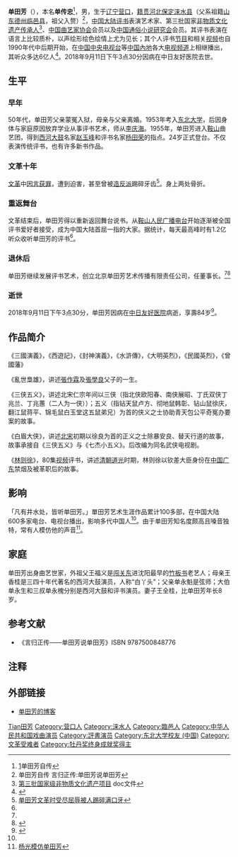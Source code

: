 {{Refimprove|time=2016-08-19T00:44:01+00:00}}
{{or1}}
{{藝人
|姓名 = 单田芳
|類型 = 曲艺家
|圖片 = 单田芳.jpg
|圖片尺寸 = 
|圖片簡介 = 
|原名 = 单传忠
|外文名 = 
|外文 =  
|羅馬拼音 = 
|英文名 = 
|暱稱 = 
|其他藝名 = 
|國籍 = {{PRC}}
|民族 = [[汉族|汉族]]
|籍貫 = [[河北|河北]][[涞水县|涞水]]
|出生日期 = {{Birth date|1934|12|17}}
|出生地點 = {{MCK}}[[奉天省_(滿洲國)|奉天省]][[营口市|营口市]][[西市区|西市区]]
|逝世日期 = {{Death date and age|2018|9|11|1934|12|17}}
|逝世地點 = {{PRC}}[[北京市|北京市]][[朝阳区|朝阳区]][[中日友好医院|中日友好医院]]
|職業 = [[评书|评书]][[演員|演員]] 
|語言 = 
|教育程度 = 
|宗教信仰 =
|配偶 = 王全桂
|兒女 = 
|父母 = 
|三圍 = 
}}
'''单田芳'''（{{bd|1934年|12月17日|2018年|9月11日|catIdx=Shan单田芳}}），本名'''单传忠'''<ref name="自传">[http://data.book.163.com/book/section/000BCcAB/000BCcAB2.html]{{Dead link|date=2019年4月 |bot=InternetArchiveBot |fix-attempted=yes }}单田芳自传</ref>，男，生于[[辽宁|辽宁]][[营口市|营口]]，[[籍贯|籍贯]][[河北|河北]][[保定市|保定]][[涞水县|涞水县]]（父系祖籍[[山东|山东]][[德州市|德州]][[临邑县|临邑县]]，祖父入赘）<ref>单田芳自传 言归正传:单田芳说单田芳</ref>，[[中国大陆|中国大陆]][[评书|评书]]表演艺术家、第三批国家[[非物质文化遗产|非物质文化遗产]][[国家非物质文化遗产传承人|传承人]]<ref>[http://www.ccnt.gov.cn/sjzz/fwzwhycs/flfg/201001/W020100113612095898690.doc  第三批国家级非物质文化遗产项目] {{Wayback|url=http://www.ccnt.gov.cn/sjzz/fwzwhycs/flfg/201001/W020100113612095898690.doc |date=20110623174325 }}doc文件</ref>、[[中国曲艺家协会|中国曲艺家协会]]会员以及[[中国通俗小说研究会|中国通俗小说研究会]]会员。其评书表演在语言上比较质朴，以声绘形绘色绘情上尤为见长；其个人评书[[電視節目|节目]]和相关[[视频|视频]]也自1990年代中后期开始，在[[中国中央电视台|中国中央电视台]]等[[中国內地|中国內地]]各大[[电视频道|电视频道]]上相继播出，其听众多达6亿人<ref name=zgzs>{{Cite web|url=http://finance.chinanews.com/cul/2018/09-12/8624915.shtml|title=单田芳：我曾给《隋唐演义》做过“大手术”|accessdate=2018-09-12|author=|date=2018-09-12|publisher=中国之声|archive-date=2020-04-07|archive-url=https://web.archive.org/web/20200407233758/http://finance.chinanews.com/cul/2018/09-12/8624915.shtml|dead-url=no}}</ref>。2018年9月11日下午3点30分因病在中日友好医院去世。

== 生平 ==
=== 早年 ===
50年代，单田芳父亲蒙冤入狱，母亲与父亲离婚。1953年考入[[东北大学_(中国)|东北大学]]，后因身体与家庭原因放弃学业从事评书艺术，师从[[李庆海|李庆海]]。1955年，单田芳进入[[鞍山|鞍山]]曲艺团，得到[[西河大鼓|西河大鼓]]名家[[赵玉峰|赵玉峰]]和评书名家[[杨田荣|杨田荣]]的指点。24岁正式登台。不仅表演传统评书，也有许多新书作品。
===文革十年===
[[文化大革命|文革]]中[[因言获罪|因言获罪]]，遭到迫害，甚至曾被[[造反派|造反派]]踢碎牙齿<ref>[http://book.sina.com.cn/excerpt/sz/rw/2009-04-20/1409254912_2.shtml 单田芳文革时受尽屈辱被人踢碎满口牙]{{dead link|date=2017年11月 |bot=InternetArchiveBot |fix-attempted=yes }}</ref>。身上两处骨折。

=== 重返舞台 ===
文革结束后，单田芳得以重新返回舞台说书。从[[鞍山人民广播电台|鞍山人民广播电台]]开始逐渐被全国评书爱好者接受，成为中国大陆首屈一指的大家。据统计，每天最高峰时有1.2亿听众收听单田芳的评书<ref name=zgzs/>。

=== 退休后 ===
单田芳继续发展评书艺术，创立北京单田芳艺术传播有限责任公司，任董事长。<ref name="自传"/><ref name="生平1">{{Cite web |url=http://www.m1905.com/mdb/star/1767/life/ |title=单田芳生平 |accessdate=2011-07-02 |archive-date=2020-03-16 |archive-url=https://web.archive.org/web/20200316024749/https://www.1905.com/mdb/star/1767/life/ |dead-url=no }}</ref>

=== 逝世 ===
2018年9月11日下午3点30分，单田芳因病在[[中日友好医院|中日友好医院]]病逝，享壽84岁<ref>{{Cite web|url=http://ent.sina.com.cn/s/m/2018-09-11/doc-ihiixyeu6200625.shtml|title=评书大师单田芳11日下午病逝 享年84岁|accessdate=2018-09-11|author=|date=2018-09-11|publisher=新浪娱乐|archive-url=https://web.archive.org/web/20180911121230/http://ent.sina.com.cn/s/m/2018-09-11/doc-ihiixyeu6200625.shtml|archive-date=2018-09-11|dead-url=no}}</ref>。

== 作品简介 ==
《三國演義》，《西遊記》，《封神演義》，《水滸傳》，《大明英烈》，《民國英烈》，《曾國藩》

《亂世梟雄》，讲述[[張作霖|張作霖]]及[[張學良|張學良]]父子的一生。

《三侠五义》，讲述北宋仁宗年间以三侠（指北侠欧阳春、南侠展昭、丁氏双侠丁兆兰、丁兆蕙（二人为一侠））；五义（指钻天鼠卢方、彻地鼠韩彰、钻山鼠徐庆，翻江鼠蒋平、锦毛鼠白玉堂这五鼠弟兄）为首的侠义之士协助青天包公平奇冤办要案的故事。

《白眉大侠》，讲述[[北宋|北宋]]初期以徐良为首的正义之士除暴安良、替天行道的故事，故事承接自《三侠五义》与《七杰小五义》。后改编为同名武侠电视剧。

《[[林则徐|林则徐]]》，80集[[视频|视频]]评书，讲述[[清朝|清朝]][[道光|道光]]时期，林则徐以钦差大臣身份在[[中国|中国]][[广东|广东]]禁烟及被革职后的故事。

== 影响 ==
「凡有井水处，皆听单田芳。」單田芳艺术生涯作品累计100多部，在中国大陆600多家电台、电视台播出，影响多代中国人<ref name=zgzs/>。由于单田芳知名度颇高且嗓音独特，常有人模仿他的声音<ref>[http://6.cn/watch/5847582.html 杨光模仿单田芳]{{Dead link|date=2019年12月 |bot=InternetArchiveBot |fix-attempted=yes }}</ref>。

== 家庭 ==
单田芳出身曲艺世家，外祖父王福义是[[闯关东|闯关东]]进沈阳最早的[[竹板书|竹板书]]老艺人；母亲王香桂是三四十年代著名的西河大鼓演员，人称“白丫头”；父亲单永魁是弦师；大伯单永生和三叔单永槐分别是西河大鼓和评书演员。妻子王全桂，比单田芳年长8岁。

== 参考文献 ==
*《言归正传——单田芳说单田芳》ISBN 9787500848776

== 注释 ==
{{reflist}}

== 外部链接 ==
* [http://blog.sina.com.cn/m/shantianfang 单田芳的博客] {{Wayback|url=http://blog.sina.com.cn/m/shantianfang |date=20080726162823 }}

{{wikiquote}}

{{Authority control}}
{{DEFAULTSORT:Shan單田芳}}
[[Category:单姓|Tian田芳]]
[[Category:营口人|Category:营口人]]
[[Category:涞水人|Category:涞水人]]
[[Category:臨邑人|Category:臨邑人]]
[[Category:中华人民共和国戏曲演员|Category:中华人民共和国戏曲演员]]
[[Category:評書演员|Category:評書演员]]
[[Category:东北大学校友_(中国)|Category:东北大学校友 (中国)]]
[[Category:文革受难者|Category:文革受难者]]
[[Category:牡丹奖终身成就奖得主|Category:牡丹奖终身成就奖得主]]